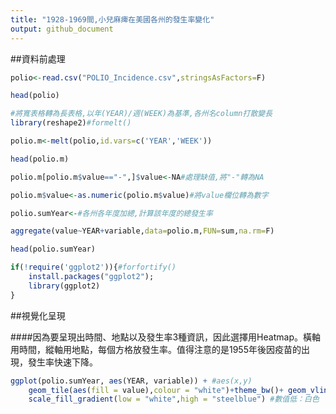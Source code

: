 ```yaml
---
title: "1928-1969間,小兒麻痺在美國各州的發生率變化"
output: github_document
---
```


##資料前處理

```r
polio<-read.csv("POLIO_Incidence.csv",stringsAsFactors=F)

head(polio)

```




```r

#將寬表格轉為長表格,以年(YEAR)/週(WEEK)為基準,各州名column打散變長
library(reshape2)#formelt()

polio.m<-melt(polio,id.vars=c('YEAR','WEEK'))

head(polio.m)

```




```r
polio.m[polio.m$value=="-",]$value<-NA#處理缺值,將"-"轉為NA

polio.m$value<-as.numeric(polio.m$value)#將value欄位轉為數字

polio.sumYear<-#各州各年度加總,計算該年度的總發生率

aggregate(value~YEAR+variable,data=polio.m,FUN=sum,na.rm=F)

head(polio.sumYear)

```




```r
if(!require('ggplot2')){#forfortify()
    install.packages("ggplot2");
    library(ggplot2)
}
```


##視覺化呈現

####因為要呈現出時間、地點以及發生率3種資訊，因此選擇用Heatmap。橫軸用時間，縱軸用地點，每個方格放發生率。值得注意的是1955年後因疫苗的出現，發生率快速下降。


```r
ggplot(polio.sumYear, aes(YEAR, variable)) + #aes(x,y)
    geom_tile(aes(fill = value),colour = "white")+theme_bw()+ geom_vline(xintercept = 1955)+ #geom_tile: 區塊著色
    scale_fill_gradient(low = "white",high = "steelblue") #數值低：白色



```




